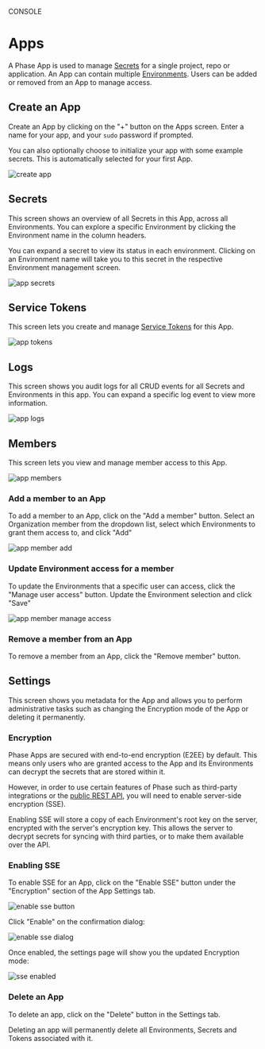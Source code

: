 

<Tag variant="small">CONSOLE</Tag>

# Apps

A Phase App is used to manage [Secrets](/console/secrets) for a single project, repo or application. An App can contain multiple [Environments](/console/environments). Users can be added or removed from an App to manage access.

## Create an App

Create an App by clicking on the "+" button on the Apps screen. Enter a name for your app, and your `sudo` password if prompted.

You can also optionally choose to initialize your app with some example secrets. This is automatically selected for your first App.

![create app](/assets/images/console/apps/app-create.png)

## Secrets

This screen shows an overview of all Secrets in this App, across all Environments. You can explore a specific Environment by clicking the Environment name in the column headers.

You can expand a secret to view its status in each environment. Clicking on an Environment name will take you to this secret in the respective Environment management screen.

![app secrets](/assets/images/console/apps/app-secrets.png)

## Service Tokens

This screen lets you create and manage [Service Tokens](/console/tokens#service-tokens) for this App.

![app tokens](/assets/images/console/apps/app-tokens.png)

## Logs

This screen shows you audit logs for all CRUD events for all Secrets and Environments in this app. You can expand a specific log event to view more information.

![app logs](/assets/images/console/apps/app-logs.png)

## Members

This screen lets you view and manage member access to this App.

![app members](/assets/images/console/apps/app-members.png)

### Add a member to an App

To add a member to an App, click on the "Add a member" button. Select an Organization member from the dropdown list, select which Environments to grant them access to, and click "Add"

![app member add](/assets/images/console/apps/app-member-add.png)

### Update Environment access for a member

To update the Environments that a specific user can access, click the "Manage user access" button. Update the Environment selection and click "Save"

![app member manage access](/assets/images/console/apps/app-member-manage.png)

### Remove a member from an App

To remove a member from an App, click the "Remove member" button.

## Settings

This screen shows you metadata for the App and allows you to perform administrative tasks such as changing the Encryption mode of the App or deleting it permanently.

### Encryption
Phase Apps are secured with end-to-end encryption (E2EE) by default. This means only users who are granted access to the App and its Environments can decrypt the secrets that are stored within it.

However, in order to use certain features of Phase such as third-party integrations or the [public REST API](/public-api), you will need to enable server-side encryption (SSE).

Enabling SSE will store a copy of each Environment's root key on the server, encrypted with the server's encryption key. This allows the server to decrypt secrets for syncing with third parties, or to make them available over the API. 

### Enabling SSE

To enable SSE for an App, click on the "Enable SSE" button under the "Encryption" section of the App Settings tab.

![enable sse button](/assets/images/console/settings/encryption-section-e2ee.webp)

Click "Enable" on the confirmation dialog:

![enable sse dialog](/assets/images/console/settings/enable-sse-dialog.webp)

Once enabled, the settings page will show you the updated Encryption mode:

![sse enabled](/assets/images/console/settings/sse-enabled.webp)



### Delete an App

To delete an app, click on the "Delete" button in the Settings tab.

<Warning>
  Deleting an app will permanently delete all Environments, Secrets and Tokens
  associated with it.
</Warning>
